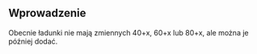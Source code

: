 
<!--{{-}}<br>--><!--{{ambox | text = w trakcie edycji.}}--><!-- -->
==Wprowadzenie==

Obecnie ładunki nie mają zmiennych 40+x, 60+x lub 80+x, ale można je później dodać.